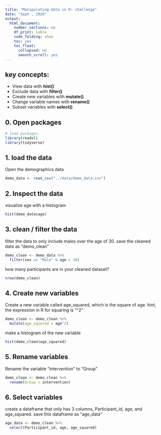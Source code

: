 ```yaml
---
title: "Manipulating data in R: challenge"
date: "Sept , 2020"
output:
  html_document:
    number_sections: no
    df_print: kable
    code_folding: show
    toc: yes
    toc_float:
      collapsed: no
      smooth_scroll: yes
---
```


## key concepts:
- View data with **hist()**
- Exclude data with **filter()**
- Create new variables with **mutate()**
- Change variable names with **rename()**
- Subset variables with **select()**


## 0. Open packages 
```r
# load packages 
library(readxl)
library(tidyverse)
```

## 1. load the data

Open the  demographics data

```r
demo_data <- read_csv("../data/demo_data.csv")
```

## 2. Inspect the data
visualize age with a histogram
```r
hist(demo_data$age)
```

## 3. clean / filter the data

filter the data to only include males over the age of 30. 
save the cleaned data as "demo_clean"
```r
demo_clean <- demo_data %>%
  filter(sex == "Male" & age > 30)

```

how many participants are in your cleaned dataset? 
```r
nrow(demo_clean)
```

## 4. Create new variables 

Create a new variable called age_squared, which is the square of age.
hint, the expression in R for squaring is "^2"
```r
demo_clean <- demo_clean %>%
  mutate(age_squared = age^2)

```

make a histogram of the new variable
```r
hist(demo_clean$age_squared)

```

##  5. Rename variables

Rename the variable "intervention" to "Group"
```r
demo_clean <- demo_clean %>%
  rename(Group = intervention)

```

## 6. Select variables

create  a dataframe that only has 3 columns, Participant_id, age, and age_squared.
save this dataframe as "age_data" 
```r
age_data <- demo_clean %>%
  select(Participant_id, age, age_squared)
  

```